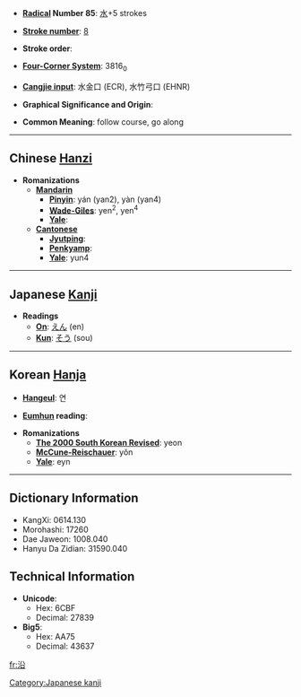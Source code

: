 * '''[[Wiktionary:Chinese radical index| Radical]] Number 85''': [[Wiktionary:Chinese radical index 水|水]]+5 strokes

* '''[[Wiktionary:Chinese total strokes index|Stroke number]]''': [[Wiktionary:Chinese total strokes index 8|8]]

* '''Stroke order''': 

* '''[[Wiktionary:Chinese four corner index|Four-Corner System]]''': 3816<sub>0</sub>

* '''[[Wiktionary:Chinese Cangjie index|Cangjie input]]''': 水金口 (ECR), 水竹弓口 (EHNR)

* '''Graphical Significance and Origin''': 

* '''Common Meaning''': follow course, go along

----

== Chinese [[Hanzi]] ==

* '''Romanizations'''
** '''[[Mandarin]]'''
*** '''[[Pinyin]]''': yán (yan2), yàn (yan4)
*** '''[[Wade-Giles]]''': yen<sup>2</sup>, yen<sup>4</sup>
*** '''[[Yale]]''': 
** '''[[Cantonese]]'''
*** '''[[Jyutping]]''':
*** '''[[Penkyamp]]''': 
*** '''[[Yale]]''': yun4


----

== Japanese [[Kanji]] ==

* '''Readings'''
** '''[[On]]''': [[えん]] (en)
** '''[[Kun]]''': [[そう]] (sou)


[[Category:Japanese kanji]]
----

== Korean [[Hanja]] ==

* '''[[Hangeul]]''': 연

* '''[[Eumhun]] reading''': 

* '''Romanizations'''
** '''[[The 2000 South Korean Revised Romanization|The 2000 South Korean Revised]]''': yeon
** '''[[McCune-Reischauer]]''': yŏn
** '''[[Yale]]''': eyn

----

== Dictionary Information ==

* KangXi: 0614.130
* Morohashi: 17260
* Dae Jaweon: 1008.040
* Hanyu Da Zidian: 31590.040

== Technical Information ==

* '''Unicode''':
** Hex: 6CBF
** Decimal: 27839
* '''Big5''':
** Hex: AA75
** Decimal: 43637

[[fr:沿]]
